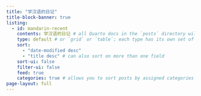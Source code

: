 ---
title: "学汉语的日记"
title-block-banner: true
listing:
  - id: mandarin-recent
    contents: 学汉语的日记 # all Quarto docs in the `posts` directory will be included on your listing page
    type: default # or `grid` or `table`; each type has its own set of yaml options to include
    sort: 
      - "date-modified desc"
      - "title desc" # can also sort on more than one field
    sort-ui: false
    filter-ui: false
    feed: true
    categories: true # allows you to sort posts by assigned categories 
page-layout: full
---

::: {mandarin-recent}
:::